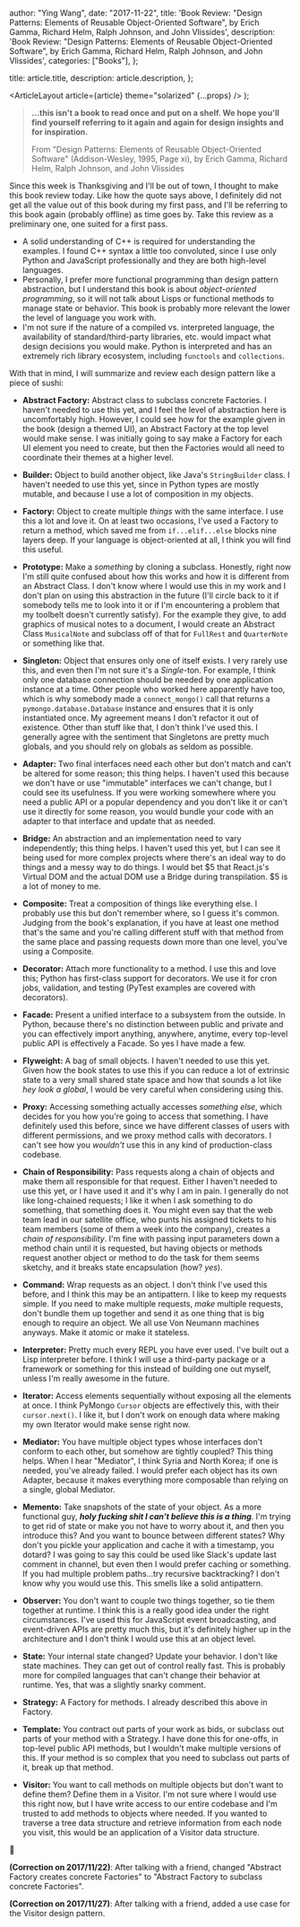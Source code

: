 
  author: "Ying Wang",
  date: "2017-11-22",
  title:
    'Book Review: "Design Patterns: Elements of Reusable Object-Oriented Software", by Erich Gamma, Richard Helm, Ralph Johnson, and John Vlissides',
  description:
    'Book Review: "Design Patterns: Elements of Reusable Object-Oriented Software", by Erich Gamma, Richard Helm, Ralph Johnson, and John Vlissides',
  categories: ["Books"],
};

  title: article.title,
  description: article.description,
};

  <ArticleLayout article={article} theme="solarized" {...props} />
);

> **...this isn't a book to read once and put on a shelf. We hope you'll find yourself referring to it again and again for design insights and for inspiration.**
>
> From "Design Patterns: Elements of Reusable Object-Oriented Software" (Addison-Wesley, 1995, Page xi), by Erich Gamma, Richard Helm, Ralph Johnson, and John Vlissides

Since this week is Thanksgiving and I'll be out of town, I thought to make this book review today. Like how the quote says above, I definitely did not get all the value out of this book during my first pass, and I'll be referring to this book again (probably offline) as time goes by. Take this review as a preliminary one, one suited for a first pass.

- A solid understanding of C++ is required for understanding the examples. I found C++ syntax a little too convoluted, since I use only Python and JavaScript professionally and they are both high-level languages.
- Personally, I prefer more functional programming than design pattern abstraction, but I understand this book is about _object-oriented programming_, so it will not talk about Lisps or functional methods to manage state or behavior. This book is probably more relevant the lower the level of language you work with.
- I'm not sure if the nature of a compiled vs. interpreted language, the availability of standard/third-party libraries, etc. would impact what design decisions you would make. Python is interpreted and has an extremely rich library ecosystem, including `functools` and `collections`.

With that in mind, I will summarize and review each design pattern like a piece of sushi:

- **Abstract Factory:** Abstract class to subclass concrete Factories. I haven't needed to use this yet, and I feel the level of abstraction here is uncomfortably high. However, I could see how for the example given in the book (design a themed UI), an Abstract Factory at the top level would make sense. I was initially going to say make a Factory for each UI element you need to create, but then the Factories would all need to coordinate their themes at a higher level.

- **Builder:** Object to build another object, like Java's `StringBuilder` class. I haven't needed to use this yet, since in Python types are mostly mutable, and because I use a lot of composition in my objects.

- **Factory:** Object to create multiple _things_ with the same interface. I use this a lot and love it. On at least two occasions, I've used a Factory to return a method, which saved me from `if...elif...else` blocks nine layers deep. If your language is object-oriented at all, I think you will find this useful.

- **Prototype:** Make a _something_ by cloning a subclass. Honestly, right now I'm still quite confused about how this works and how it is different from an Abstract Class. I don't know where I would use this in my work and I don't plan on using this abstraction in the future (I'll circle back to it if somebody tells me to look into it or if I'm encountering a problem that my toolbelt doesn't currently satisfy). For the example they give, to add graphics of musical notes to a document, I would create an Abstract Class `MusicalNote` and subclass off of that for `FullRest` and `QuarterNote` or something like that.

- **Singleton:** Object that ensures only one of itself exists. I very rarely use this, and even then I'm not sure it's a _Single_-ton. For example, I think only one database connection should be needed by one application instance at a time. Other people who worked here apparently have too, which is why somebody made a `connect_mongo()` call that returns a `pymongo.database.Database` instance and ensures that it is only instantiated once. My agreement means I don't refactor it out of existence. Other than stuff like that, I don't think I've used this. I generally agree with the sentiment that Singletons are pretty much globals, and you should rely on globals as seldom as possible.

- **Adapter:** Two final interfaces need each other but don't match and can't be altered for some reason; this thing helps. I haven't used this because we don't have or use "immutable" interfaces we can't change, but I could see its usefulness. If you were working somewhere where you need a public API or a popular dependency and you don't like it or can't use it directly for some reason, you would bundle your code with an adapter to that interface and update that as needed.

- **Bridge:** An abstraction and an implementation need to vary independently; this thing helps. I haven't used this yet, but I can see it being used for more complex projects where there's an ideal way to do things and a messy way to do things. I would bet \$5 that React.js's Virtual DOM and the actual DOM use a Bridge during transpilation. \$5 is a lot of money to me.

- **Composite:** Treat a composition of things like everything else. I probably use this but don't remember where, so I guess it's common. Judging from the book's explanation, if you have at least one method that's the same and you're calling different stuff with that method from the same place and passing requests down more than one level, you've using a Composite.

- **Decorator:** Attach more functionality to a method. I use this and love this; Python has first-class support for decorators. We use it for cron jobs, validation, and testing (PyTest examples are covered with decorators).

- **Facade:** Present a unified interface to a subsystem from the outside. In Python, because there's no distinction between public and private and you can effectively import anything, anywhere, anytime, every top-level public API is effectively a Facade. So yes I have made a few.

- **Flyweight:** A bag of small objects. I haven't needed to use this yet. Given how the book states to use this if you can reduce a lot of extrinsic state to a very small shared state space and how that sounds a lot like _hey look a global_, I would be very careful when considering using this.

- **Proxy:** Accessing something actually accesses _something else_, which decides for you how you're going to access that something. I have definitely used this before, since we have different classes of users with different permissions, and we proxy method calls with decorators. I can't see how you _wouldn't_ use this in any kind of production-class codebase.

- **Chain of Responsibility:** Pass requests along a chain of objects and make them all responsible for that request. Either I haven't needed to use this yet, or I have used it and it's why I am in pain. I generally do not like long-chained requests; I like it when I ask something to do something, that something does it. You might even say that the web team lead in our satellite office, who punts his assigned tickets to his team members (some of them a week into the company), creates a _chain of responsibility_. I'm fine with passing input parameters down a method chain until it is requested, but having objects or methods request another object or method to do the task for them seems sketchy, and it breaks state encapsulation (how? _yes_).

- **Command:** Wrap requests as an object. I don't think I've used this before, and I think this may be an antipattern. I like to keep my requests simple. If you need to make multiple requests, _make_ multiple requests, don't bundle them up together and send it as one thing that is big enough to require an object. We all use Von Neumann machines anyways. Make it atomic or make it stateless.

- **Interpreter:** Pretty much every REPL you have ever used. I've built out a Lisp interpreter before. I think I will use a third-party package or a framework or something for this instead of building one out myself, unless I'm really awesome in the future.

- **Iterator:** Access elements sequentially without exposing all the elements at once. I think PyMongo `Cursor` objects are effectively this, with their `cursor.next()`. I like it, but I don't work on enough data where making my own Iterator would make sense right now.

- **Mediator:** You have multiple object types whose interfaces don't conform to each other, but somehow are tightly coupled? This thing helps. When I hear "Mediator", I think Syria and North Korea; if one is needed, you've already failed. I would prefer each object has its own Adapter, because it makes everything more composable than relying on a single, global Mediator.

- **Memento:** Take snapshots of the state of your object. As a more functional guy, **_holy fucking shit I can't believe this is a thing_**. I'm trying to get rid of state or make you not have to worry about it, and then you introduce this? And you want to bounce between different states? Why don't you pickle your application and cache it with a timestamp, you dotard? I was going to say this could be used like Slack's update last comment in channel, but even then I would prefer caching or something. If you had multiple problem paths...try recursive backtracking? I don't know why you would use this. This smells like a solid antipattern.

- **Observer:** You don't want to couple two things together, so tie them together at runtime. I think this is a really good idea under the right circumstances. I've used this for JavaScript event broadcasting, and event-driven APIs are pretty much this, but it's definitely higher up in the architecture and I don't think I would use this at an object level.

- **State:** Your internal state changed? Update your behavior. I don't like state machines. They can get out of control really fast. This is probably more for compiled languages that can't change their behavior at runtime. Yes, that was a slightly snarky comment.

- **Strategy:** A Factory for methods. I already described this above in Factory.

- **Template:** You contract out parts of your work as bids, or subclass out parts of your method with a Strategy. I have done this for one-offs, in top-level public API methods, but I wouldn't make multiple versions of this. If your method is so complex that you need to subclass out parts of it, break up that method.

- **Visitor:** You want to call methods on multiple objects but don't want to define them? Define them in a Visitor. I'm not sure where I would use this right now, but I have write access to our entire codebase and I'm trusted to add methods to objects where needed. If you wanted to traverse a tree data structure and retrieve information from each node you visit, this would be an application of a Visitor data structure.

:sushi:

**(Correction on 2017/11/22)**: After talking with a friend, changed "Abstract Factory creates concrete Factories" to "Abstract Factory to subclass concrete Factories".

**(Correction on 2017/11/27)**: After talking with a friend, added a use case for the Visitor design pattern.
